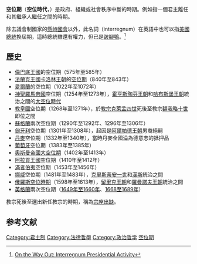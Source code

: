 {{not|空窗期}}
{{noteTA
|1=zh:奧斯曼; zh-tw:奧圖曼;
|2=zh:阿拉貢; zh-tw:亞拉岡;
}}
{{expand|time=2013-11-26T03:55:18+00:00}}
'''空位期'''（'''空位時代'''，{{lang-en|Interregnum}}）是政府、組織或社會秩序中斷的時期。例如指一個君主離任和其繼承人繼任之間的時期。

除去議會制國家的[[懸峙國會|懸峙國會]]以外，此名詞（interregnum）在英語中也可以指[[美國總統|美國總統]]換屆期，這時總統雖還有權力，但已是[[跛腳鴨|跛腳鴨]]。<ref>[http://www.questia.com/googleScholar.qst?docId=5000477723 On the Way Out: Interregnum Presidential Activity]</ref>

==歷史==
* [[倫巴底人|倫巴底王國]]的空位期（575年至585年）
* [[法蘭克王國|法蘭克王國]][[卡洛林王朝|卡洛林王朝]]的[[凡爾登條約|空位期]]（840年至843年）
* [[愛爾蘭|愛爾蘭]]的空位期（1022年至1072年）
* [[神聖羅馬帝國|神聖羅馬帝國]]空位期（1254年至1273年），[[霍亨斯陶芬王朝|霍亨斯陶芬王朝]]和[[哈布斯堡王朝|哈布斯堡王朝]]統治之間的[[大空位時代|大空位時代]]
* [[教皇國|教皇國]]空位期（1268年至1271年），於[[教宗|教宗]][[克勉四世|克萊孟四世]]死後至教宗[[額我略十世|額我略十世]]即位之間
* [[蘇格蘭王國|蘇格蘭]]兩次空位期（1290年至1292年、1296年至1306年）
* [[匈牙利王國|匈牙利]]空位期（1301年至1308年），起因是[[阿爾帕德王朝|阿爾帕德王朝]]男裔絕嗣
* [[丹麥|丹麥]]空位期（1332年至1340年），當時丹麥全國淪為德意志的抵押品
* [[葡萄牙王國|葡萄牙]]空位期（1383年至1385年）
* [[奧斯曼帝國大空位期|奧斯曼帝國大空位期]]（1402年至1413年）
* [[阿拉貢王國|阿拉貢王國]]空位期（1410年至1412年）
* [[滿者伯夷|滿者伯夷]]空位期（1453年至1456年）
* [[挪威|挪威]]空位期（1481年至1483年），[[克里斯蒂安一世|克里斯蒂安一世]]和[[漢斯_(丹麥)|漢斯]]統治之間
* [[俄羅斯空位時期|俄羅斯空位時期]]（1598年至1613年），[[留里克王朝|留里克王朝]]和[[羅曼諾夫王朝|羅曼諾夫王朝]]統治之間
* [[英格蘭王國|英格蘭]]兩次空位期（[[英格蘭聯邦|1649年至1660年]]、[[光榮革命|1668至1689年]]）

教宗死後至選出新任教宗的時期，稱為[[宗座出缺|宗座出缺]]。

==参考文献==
{{reflist}}

[[Category:君主制|Category:君主制]]
[[Category:法律哲學|Category:法律哲學]]
[[Category:政治哲学|Category:政治哲学]]
[[Category:空位期|]]